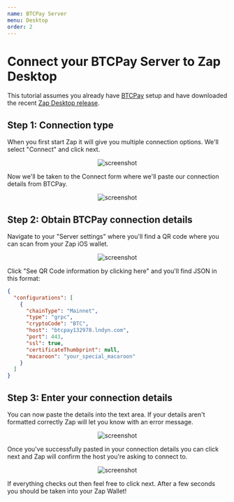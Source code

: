 ```yaml
---
name: BTCPay Server
menu: Desktop
order: 2
---
```


# Connect your BTCPay Server to Zap Desktop

This tutorial assumes you already have [BTCPay](https://github.com/btcpayserver/btcpayserver) setup and have downloaded the recent [Zap Desktop release](https://github.com/LN-Zap/zap-desktop/releases).

## Step 1: Connection type

When you first start Zap it will give you multiple connection options. We'll select "Connect" and click next.

<p align="center">
  <img
    src="https://i.imgur.com/XH3UreT.png"
    alt="screenshot"
    style={{ maxWidth: "100%" }}
  />
</p>

Now we'll be taken to the Connect form where we'll paste our connection details from BTCPay.

<p align="center">
  <img
    src="https://i.imgur.com/jd5LNv5.png"
    alt="screenshot"
    style={{ maxWidth: "100%" }}
  />
</p>

## Step 2: Obtain BTCPay connection details

Navigate to your "Server settings" where you'll find a QR code where you can scan from your Zap iOS wallet.

<p align="center">
  <img
    src="https://i.imgur.com/0wbTZjt.png"
    alt="screenshot"
    style={{ maxWidth: "100%" }}
  />
</p>

Click "See QR Code information by clicking here" and you'll find JSON in this format:

```json
{
  "configurations": [
    {
      "chainType": "Mainnet",
      "type": "grpc",
      "cryptoCode": "BTC",
      "host": "btcpay132978.lndyn.com",
      "port": 443,
      "ssl": true,
      "certificateThumbprint": null,
      "macaroon": "your_special_macaroon"
    }
  ]
}
```

## Step 3: Enter your connection details

You can now paste the details into the text area. If your details aren't formatted correctly Zap will let you know with an error message.

<p align="center">
  <img
    src="https://i.imgur.com/nYish8Z.png"
    alt="screenshot"
    style={{ maxWidth: "100%" }}
  />
</p>

Once you've successfully pasted in your connection details you can click next and Zap will confirm the host you're asking to connect to.

<p align="center">
  <img
    src="https://i.imgur.com/acAPsnb.png"
    alt="screenshot"
    style={{ maxWidth: "100%" }}
  />
</p>

If everything checks out then feel free to click next. After a few seconds you should be taken into your Zap Wallet!
